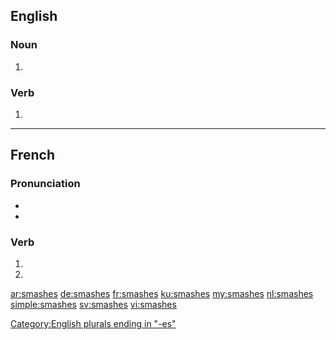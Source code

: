 {{also|smashés}}
==English==

===Noun===
{{head|en|plural}}

# {{plural of|smash|lang=en|nocat=1}}

===Verb===
{{head|en}}

# {{en-third-person singular of|smash}}

[[Category:English plurals ending in "-es"]]

----

==French==

===Pronunciation===
* {{IPA|lang=fr|/smaʃ/}}
* {{homophones|lang=fr|smashe|smashent}}

===Verb===
{{fr-verb-form}}

# {{conjugation of|smasher||2|s|pres|ind|lang=fr}}
# {{conjugation of|smasher||2|s|pres|sub|lang=fr}}

[[ar:smashes]]
[[de:smashes]]
[[fr:smashes]]
[[ku:smashes]]
[[my:smashes]]
[[nl:smashes]]
[[simple:smashes]]
[[sv:smashes]]
[[vi:smashes]]